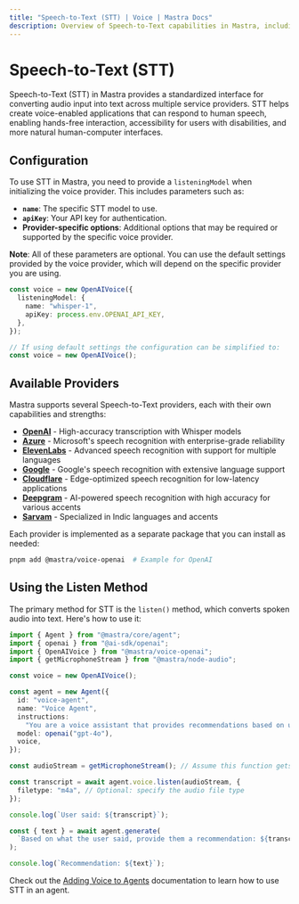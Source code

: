 ```yaml
---
title: "Speech-to-Text (STT) | Voice | Mastra Docs"
description: Overview of Speech-to-Text capabilities in Mastra, including configuration, usage, and integration with voice providers.
---
```


# Speech-to-Text (STT)

Speech-to-Text (STT) in Mastra provides a standardized interface for converting audio input into text across multiple service providers.
STT helps create voice-enabled applications that can respond to human speech, enabling hands-free interaction, accessibility for users with disabilities, and more natural human-computer interfaces.

## Configuration

To use STT in Mastra, you need to provide a `listeningModel` when initializing the voice provider. This includes parameters such as:

- **`name`**: The specific STT model to use.
- **`apiKey`**: Your API key for authentication.
- **Provider-specific options**: Additional options that may be required or supported by the specific voice provider.

**Note**: All of these parameters are optional. You can use the default settings provided by the voice provider, which will depend on the specific provider you are using.

```typescript
const voice = new OpenAIVoice({
  listeningModel: {
    name: "whisper-1",
    apiKey: process.env.OPENAI_API_KEY,
  },
});

// If using default settings the configuration can be simplified to:
const voice = new OpenAIVoice();
```

## Available Providers

Mastra supports several Speech-to-Text providers, each with their own capabilities and strengths:

- [**OpenAI**](/reference/voice/openai/) - High-accuracy transcription with Whisper models
- [**Azure**](/reference/voice/azure/) - Microsoft's speech recognition with enterprise-grade reliability
- [**ElevenLabs**](/reference/voice/elevenlabs/) - Advanced speech recognition with support for multiple languages
- [**Google**](/reference/voice/google/) - Google's speech recognition with extensive language support
- [**Cloudflare**](/reference/voice/cloudflare/) - Edge-optimized speech recognition for low-latency applications
- [**Deepgram**](/reference/voice/deepgram/) - AI-powered speech recognition with high accuracy for various accents
- [**Sarvam**](/reference/voice/sarvam/) - Specialized in Indic languages and accents

Each provider is implemented as a separate package that you can install as needed:

```bash
pnpm add @mastra/voice-openai  # Example for OpenAI
```

## Using the Listen Method

The primary method for STT is the `listen()` method, which converts spoken audio into text. Here's how to use it:

```typescript
import { Agent } from "@mastra/core/agent";
import { openai } from "@ai-sdk/openai";
import { OpenAIVoice } from "@mastra/voice-openai";
import { getMicrophoneStream } from "@mastra/node-audio";

const voice = new OpenAIVoice();

const agent = new Agent({
  id: "voice-agent",
  name: "Voice Agent",
  instructions:
    "You are a voice assistant that provides recommendations based on user input.",
  model: openai("gpt-4o"),
  voice,
});

const audioStream = getMicrophoneStream(); // Assume this function gets audio input

const transcript = await agent.voice.listen(audioStream, {
  filetype: "m4a", // Optional: specify the audio file type
});

console.log(`User said: ${transcript}`);

const { text } = await agent.generate(
  `Based on what the user said, provide them a recommendation: ${transcript}`,
);

console.log(`Recommendation: ${text}`);
```

Check out the [Adding Voice to Agents](/docs/agents/adding-voice) documentation to learn how to use STT in an agent.
